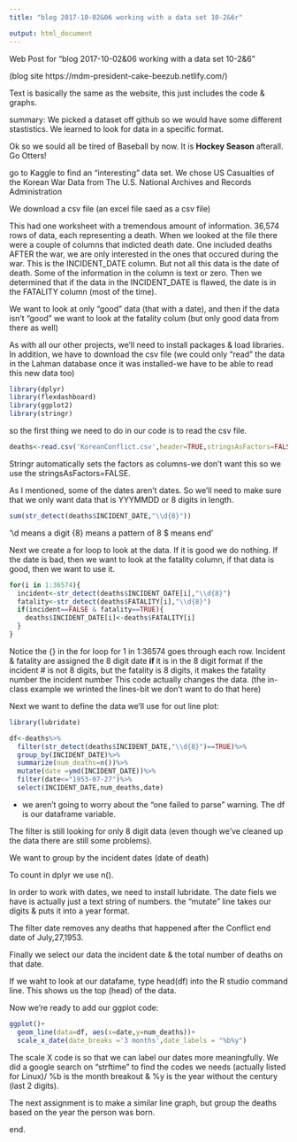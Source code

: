 ```yaml
---
title: "blog 2017-10-02&06 working with a data set 10-2&6r"

output: html_document
---
```


Web Post for "blog 2017-10-02&06 working with a data set 10-2&6"

(blog site https://mdm-president-cake-beezub.netlify.com/)

Text is basically the same as the website, this just includes the code & graphs.

summary: We picked a dataset off github so we would have some different stastistics.  We learned to look for data in a specific format.

Ok so we sould all be tired of Baseball by now.  It is <strong>Hockey Season </strong> afterall.  Go Otters!

go to Kaggle to find an "interesting" data set.  We chose US Casualties of the Korean War Data from The U.S. National Archives and Records Administration

We download a csv file (an excel file saed as a csv file)

This had one worksheet with a tremendous amount of information.
36,574 rows of data, each representing a death.  When we looked at the file there were a couple of columns that indicted death date.  One included deaths AFTER the war, we are only interested in the ones that occured during the war.  This is the INCIDENT_DATE column.  But not all this data is the date of death.  Some of the information in the column is text or zero.  Then we determined that if the data in the INCIDENT_DATE is flawed, the date is in the FATALITY column (most of the time).

We want to look at only "good" data (that with a date), and then if the data isn't "good" we want to look at the fatality colum (but only good data from there as well)

As with all our other projects, we'll need to install packages & load libraries.  In addition, we have to download the csv file (we could only "read" the data in the Lahman database once it was installed-we have to be able to read this new data too)

```r
library(dplyr)
library(flexdashboard)
library(ggplot2) 
library(stringr)
```


so the first thing we need to do in our code is to read the csv file.

```r
deaths<-read.csv('KoreanConflict.csv',header=TRUE,stringsAsFactors=FALSE)
```


Stringr automatically sets the factors as columns-we don't want this so we use the stringsAsFactors=FALSE.

As I mentioned, some of the dates aren't dates.  So we'll need to make sure that we only want data that is YYYMMDD or 8 digits in length.

```r
sum(str_detect(deaths$INCIDENT_DATE,"\\d{8}"))
```

'\\d means a digit   {8} means a pattern of 8   $ means end'

Next we create a for loop to look at the data. If it is good we do nothing. If the date is bad, then we want to look at the fatality column, if that data is good, then we want to use it.

```r
for(i in 1:36574){
  incident<-str_detect(deaths$INCIDENT_DATE[i],"\\d{8}")
  fatality<-str_detect(deaths$FATALITY[i],"\\d{8}")
  if(incident==FALSE & fatality==TRUE){
    deaths$INCIDENT_DATE[i]<-deaths$FATALITY[i]
  }
}
```

Notice the {} in the for loop
for 1 in 1:36574 goes through each row.
Incident & fatality are assigned the 8 digit date <strong> if </strong> it is in the 8 digit format
if the incident # is not 8 digits, but the fatality is 8 digits, 
it makes the fatality number the incident number
This code actually changes the data.
(the in-class example we wrinted the lines-bit we don't want to do that here)

Next we want to define the data we'll use for out line plot:

```r
library(lubridate)
```

```r
df<-deaths%>%
  filter(str_detect(deaths$INCIDENT_DATE,"\\d{8}")==TRUE)%>%
  group_by(INCIDENT_DATE)%>%
  summarize(num_deaths=n())%>%
  mutate(date =ymd(INCIDENT_DATE))%>%
  filter(date<="1953-07-27")%>%
  select(INCIDENT_DATE,num_deaths,date)
```

- we aren't going to worry about the "one failed to parse" warning.
The df is our dataframe variable.

The filter is still looking for only 8 digit data (even though we've cleaned up the data there are still some problems).

We want to group by the incident dates (date of death)

To count in dplyr we use n().

In order to work with dates, we need to install lubridate.  The date fiels we have is actually just a text string of numbers.
the "mutate" line takes our digits & puts it into a year format.

The filter date removes any deaths that happened after the Conflict end date of July,27,1953.

Finally we select our data the incident date & the total number of deaths on that date.

If we waht to look at our datafame, type head(df) into the R studio command line.  This shows us the top (head) of the data.

Now we're ready to add our ggplot code:

```r
ggplot()+
  geom_line(data=df, aes(x=date,y=num_deaths))+
  scale_x_date(date_breaks ='3 months',date_labels = "%b%y")
```

The scale X code is so that we can label our dates more meaningfully.  We did a google search on "strftime" to find the codes we needs (actually listed for Linux)/  %b is the month breakout & %y is the year without the century (last 2 digits).

The next assignment is to make a similar line graph, but group the deaths based on the year the person was born.



end.